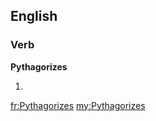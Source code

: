 ==English==

===Verb===
'''Pythagorizes'''

# {{third-person singular of|[[Pythagorize]]}}

[[fr:Pythagorizes]]
[[my:Pythagorizes]]